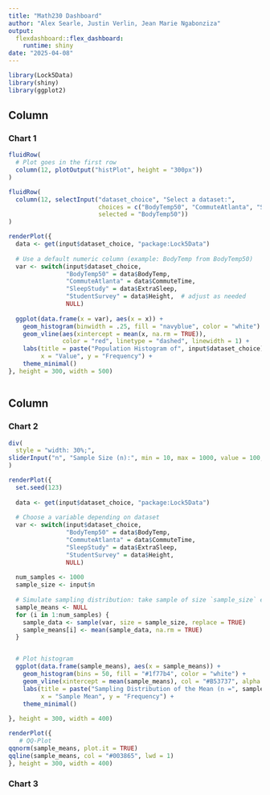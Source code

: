 ```yaml
---
title: "Math230 Dashboard"
author: "Alex Searle, Justin Verlin, Jean Marie Ngabonziza"
output: 
  flexdashboard::flex_dashboard:
    runtime: shiny
date: "2025-04-08"
---
```


```r
library(Lock5Data)
library(shiny)
library(ggplot2)
```

Column 
-------------------------------------
    
### Chart 1
    
```r
fluidRow(
  # Plot goes in the first row
  column(12, plotOutput("histPlot", height = "300px"))
)

fluidRow(
  column(12, selectInput("dataset_choice", "Select a dataset:",
                         choices = c("BodyTemp50", "CommuteAtlanta", "SleepStudy", "StudentSurvey"),
                         selected = "BodyTemp50"))
)

renderPlot({
  data <- get(input$dataset_choice, "package:Lock5Data")
  
  # Use a default numeric column (example: BodyTemp from BodyTemp50)
  var <- switch(input$dataset_choice,
                "BodyTemp50" = data$BodyTemp,
                "CommuteAtlanta" = data$CommuteTime,
                "SleepStudy" = data$ExtraSleep,
                "StudentSurvey" = data$Height,  # adjust as needed
                NULL)
  
  ggplot(data.frame(x = var), aes(x = x)) +
    geom_histogram(binwidth = .25, fill = "navyblue", color = "white") +
    geom_vline(aes(xintercept = mean(x, na.rm = TRUE)), 
               color = "red", linetype = "dashed", linewidth = 1) +
    labs(title = paste("Population Histogram of", input$dataset_choice),
         x = "Value", y = "Frequency") +
    theme_minimal()
}, height = 300, width = 500)



```
   
Column {.tabset}
-------------------------------------
   
### Chart 2

```r
div(
  style = "width: 30%;",
sliderInput("n", "Sample Size (n):", min = 10, max = 1000, value = 100, step = 10)
)
```


```r
renderPlot({
  set.seed(123)
  
  data <- get(input$dataset_choice, "package:Lock5Data")
  
  # Choose a variable depending on dataset
  var <- switch(input$dataset_choice,
                "BodyTemp50" = data$BodyTemp,
                "CommuteAtlanta" = data$CommuteTime,
                "SleepStudy" = data$ExtraSleep,
                "StudentSurvey" = data$Height,
                NULL)
  
  num_samples <- 1000
  sample_size <- input$n
  
  # Simulate sampling distribution: take sample of size `sample_size` each time
  sample_means <- NULL
  for (i in 1:num_samples) {
    sample_data <- sample(var, size = sample_size, replace = TRUE)
    sample_means[i] <- mean(sample_data, na.rm = TRUE)
  }


  # Plot histogram
  ggplot(data.frame(sample_means), aes(x = sample_means)) +
    geom_histogram(bins = 50, fill = "#1f77b4", color = "white") +
    geom_vline(xintercept = mean(sample_means), col = "#B53737", alpha = 0.8) +
    labs(title = paste("Sampling Distribution of the Mean (n =", sample_size, ")"),
         x = "Sample Mean", y = "Frequency") +
    theme_minimal()
  
}, height = 300, width = 400)

```   

```r
renderPlot({
   # QQ-Plot
qqnorm(sample_means, plot.it = TRUE)
qqline(sample_means, col = "#003865", lwd = 1)
}, height = 300, width = 400)
```


 
### Chart 3
    
```r
```
